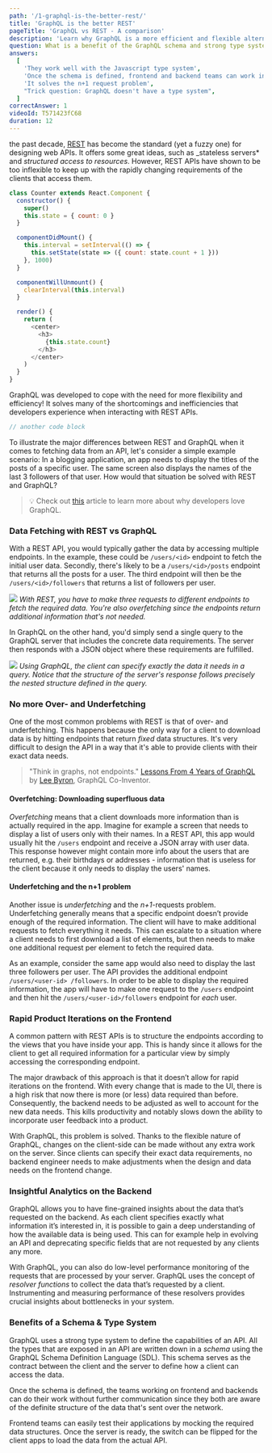 ```yaml
---
path: '/1-graphql-is-the-better-rest/'
title: 'GraphQL is the better REST'
pageTitle: 'GraphQL vs REST - A comparison'
description: 'Learn why GraphQL is a more efficient and flexible alternative to REST APIs. It has a strong type system and avoids frontend issues like over- and underfetching.'
question: What is a benefit of the GraphQL schema and strong type system?
answers:
  [
    'They work well with the Javascript type system',
    'Once the schema is defined, frontend and backend teams can work independently from one another',
    'It solves the n+1 request problem',
    "Trick question: GraphQL doesn't have a type system",
  ]
correctAnswer: 1
videoId: T571423fC68
duration: 12
---
```


 the past decade, [REST](https://en.wikipedia.org/wiki/Representational*state_transfer)
has become the standard (yet a fuzzy one) for designing web APIs. It offers some great ideas,
such as \_stateless servers\* and _structured access to resources_. However, REST
APIs have shown to be too inflexible to keep up with the rapidly changing
requirements of the clients that access them.

```javascript
class Counter extends React.Component {
  constructor() {
    super()
    this.state = { count: 0 }
  }

  componentDidMount() {
    this.interval = setInterval(() => {
      this.setState(state => ({ count: state.count + 1 }))
    }, 1000)
  }

  componentWillUnmount() {
    clearInterval(this.interval)
  }

  render() {
    return (
      <center>
        <h3>
          {this.state.count}
        </h3>
      </center>
    )
  }
}
```

GraphQL was developed to cope with the need for more flexibility and
efficiency! It solves many of the shortcomings and inefficiencies that
developers experience when interacting with REST APIs.

```typescript react-live
// another code block
```

To illustrate the major differences between REST and GraphQL when it comes to
fetching data from an API, let's consider a simple example scenario: In a
blogging application, an app needs to display the titles of the posts of a
specific user. The same screen also displays the names of the last 3 followers
of that user. How would that situation be solved with REST and GraphQL?

> 💡 Check out [this](https://www.prisma.io/blog/top-5-reasons-to-use-graphql-b60cfa683511)
> article to learn more about why developers love GraphQL.

### Data Fetching with REST vs GraphQL

With a REST API, you would typically gather the data by accessing multiple
endpoints. In the example, these could be ```/users/<id>``` endpoint to fetch the
initial user data. Secondly, there's likely to be a ```/users/<id>/posts```
endpoint that returns all the posts for a user. The third endpoint will then be
the ```/users/<id>/followers``` that returns a list of followers per user.

![](https://imgur.com/VRyV7Jh.png) _With REST, you have to make three requests
to different endpoints to fetch the required data. You're also *overfetching*
since the endpoints return additional information that's not needed._

In GraphQL on the other hand, you'd simply send a single query to the GraphQL
server that includes the concrete data requirements. The server then responds
with a JSON object where these requirements are fulfilled.

![](https://imgur.com/z9VKnHs.png) _Using GraphQL, the client can specify
exactly the data it needs in a *query*. Notice that the *structure* of the
server's response follows precisely the nested structure defined in the query._

### No more Over- and Underfetching

One of the most common problems with REST is that of over- and underfetching.
This happens because the only way for a client to download data is by hitting
endpoints that return _fixed_ data structures. It's very difficult to design
the API in a way that it's able to provide clients with their exact data needs.

> "Think in graphs, not endpoints."
> [Lessons From 4 Years of GraphQL](http://www.graphql.com/articles/4-years-of-graphql-lee-byron) by
> [Lee Byron](https://twitter.com/leeb), GraphQL Co-Inventor.

#### Overfetching: Downloading superfluous data

_Overfetching_ means that a client downloads more information than is actually
required in the app. Imagine for example a screen that needs to display a list
of users only with their names. In a REST API, this app would usually hit the
```/users``` endpoint and receive a JSON array with user data. This response however
might contain more info about the users that are returned, e.g. their birthdays
or addresses - information that is useless for the client because it only needs
to display the users' names.

#### Underfetching and the n+1 problem

Another issue is _underfetching_ and the _n+1_-requests problem. Underfetching
generally means that a specific endpoint doesn’t provide enough of the required
information. The client will have to make additional requests to fetch
everything it needs. This can escalate to a situation where a client needs to
first download a list of elements, but then needs to make one additional
request per element to fetch the required data.

As an example, consider the same app would also need to display the last three
followers per user. The API provides the additional endpoint ```/users/<user-id> /followers```.
In order to be able to display the required information, the app will have to make one
request to the ```/users``` endpoint and then hit the ```/users/<user-id>/followers``` endpoint for _each_ user.

### Rapid Product Iterations on the Frontend

A common pattern with REST APIs is to structure the endpoints according to the
views that you have inside your app. This is handy since it allows for the
client to get all required information for a particular view by simply
accessing the corresponding endpoint.

The major drawback of this approach is that it doesn’t allow for rapid
iterations on the frontend. With every change that is made to the UI, there is
a high risk that now there is more (or less) data required than before.
Consequently, the backend needs to be adjusted as well to account for the new
data needs. This kills productivity and notably slows down the ability to
incorporate user feedback into a product.

With GraphQL, this problem is solved. Thanks to the flexible nature of GraphQL,
changes on the client-side can be made without any extra work on the server.
Since clients can specify their exact data requirements, no backend engineer
needs to make adjustments when the design and data needs on the frontend
change.

### Insightful Analytics on the Backend

GraphQL allows you to have fine-grained insights about the data that’s
requested on the backend. As each client specifies exactly what information
it’s interested in, it is possible to gain a deep understanding of how the
available data is being used. This can for example help in evolving an API and
deprecating specific fields that are not requested by any clients any more.

With GraphQL, you can also do low-level performance monitoring of the requests
that are processed by your server. GraphQL uses the concept of _resolver
functions_ to collect the data that’s requested by a client. Instrumenting and
measuring performance of these resolvers provides crucial insights about
bottlenecks in your system.

### Benefits of a Schema & Type System

GraphQL uses a strong type system to define the capabilities of an API. All the
types that are exposed in an API are written down in a _schema_ using the
GraphQL Schema Definition Language (SDL). This schema serves as the contract
between the client and the server to define how a client can access the data.

Once the schema is defined, the teams working on frontend and backends can do
their work without further communication since they both are aware of the
definite structure of the data that's sent over the network.

Frontend teams can easily test their applications by mocking the required data
structures. Once the server is ready, the switch can be flipped for the client
apps to load the data from the actual API.
